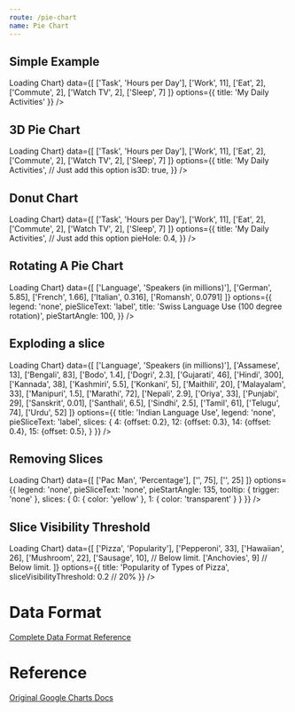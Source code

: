 ```yaml
---
route: /pie-chart
name: Pie Chart
---
```



## Simple Example

<Playground>
  <Chart 
    width={"500px"}
    height={"300px"}
    chartType="PieChart"
    loader={<div>Loading Chart</div>}
    data={[
      ['Task', 'Hours per Day'],
      ['Work',     11],
      ['Eat',      2],
      ['Commute',  2],
      ['Watch TV', 2],
      ['Sleep',    7]
    ]}
    options={{
      title: 'My Daily Activities'
    }}
  />
</Playground>


## 3D Pie Chart

<Playground>
  <Chart 
    width={"500px"}
    height={"300px"}
    chartType="PieChart"
    loader={<div>Loading Chart</div>}
    data={[
      ['Task', 'Hours per Day'],
      ['Work',     11],
      ['Eat',      2],
      ['Commute',  2],
      ['Watch TV', 2],
      ['Sleep',    7]
    ]}
    options={{
      title: 'My Daily Activities',
      // Just add this option
      is3D: true,
    }}
  />
</Playground>

## Donut Chart

<Playground>
  <Chart 
    width={"300px"}
    height={"300px"}
    chartType="PieChart"
    loader={<div>Loading Chart</div>}
    data={[
      ['Task', 'Hours per Day'],
      ['Work',     11],
      ['Eat',      2],
      ['Commute',  2],
      ['Watch TV', 2],
      ['Sleep',    7]
    ]}
    options={{
      title: 'My Daily Activities',
      // Just add this option
      pieHole: 0.4,
    }}
  />
</Playground>

## Rotating A Pie Chart

<Playground>
  <Chart 
    width={"500px"}
    height={"300px"}
    chartType="PieChart"
    loader={<div>Loading Chart</div>}
    data={[
      ['Language', 'Speakers (in millions)'],
      ['German',  5.85],
      ['French',  1.66],
      ['Italian', 0.316],
      ['Romansh', 0.0791]
    ]}
    options={{
      legend: 'none',
      pieSliceText: 'label',
      title: 'Swiss Language Use (100 degree rotation)',
      pieStartAngle: 100,
    }}
  />
</Playground>

## Exploding a slice

<Playground>
  <Chart 
    width={"800px"}
    height={"400px"}
    chartType="PieChart"
    loader={<div>Loading Chart</div>}
    data={[
      ['Language', 'Speakers (in millions)'],
      ['Assamese', 13], ['Bengali', 83], ['Bodo', 1.4],
      ['Dogri', 2.3], ['Gujarati', 46], ['Hindi', 300],
      ['Kannada', 38], ['Kashmiri', 5.5], ['Konkani', 5],
      ['Maithili', 20], ['Malayalam', 33], ['Manipuri', 1.5],
      ['Marathi', 72], ['Nepali', 2.9], ['Oriya', 33],
      ['Punjabi', 29], ['Sanskrit', 0.01], ['Santhali', 6.5],
      ['Sindhi', 2.5], ['Tamil', 61], ['Telugu', 74], ['Urdu', 52]
    ]}
    options={{
      title: 'Indian Language Use',
      legend: 'none',
      pieSliceText: 'label',
      slices: {  
        4: {offset: 0.2},
        12: {offset: 0.3},
        14: {offset: 0.4},
        15: {offset: 0.5},
      }
    }}
  />
</Playground>


## Removing Slices

<Playground>
  <Chart 
    width={"800px"}
    height={"400px"}
    chartType="PieChart"
    loader={<div>Loading Chart</div>}
    data={[
      ['Pac Man', 'Percentage'],
      ['', 75],
      ['', 25]
    ]}
    options={{
      legend: 'none',
      pieSliceText: 'none',
      pieStartAngle: 135,
      tooltip: { trigger: 'none' },
      slices: {
        0: { color: 'yellow' },
        1: { color: 'transparent' }
      }
    }}
  />
</Playground>


## Slice Visibility Threshold

<Playground>
  <Chart 
    width={"800px"}
    height={"400px"}
    chartType="PieChart"
    loader={<div>Loading Chart</div>}
    data={[
      ['Pizza', 'Popularity'],
      ['Pepperoni', 33],
      ['Hawaiian', 26],
      ['Mushroom', 22],
      ['Sausage', 10], // Below limit.
      ['Anchovies', 9] // Below limit.
    ]}
    options={{
      title: 'Popularity of Types of Pizza',
      sliceVisibilityThreshold: 0.2 // 20%
    }}
  />
</Playground>



# Data Format

[Complete Data Format Reference](https://developers.google.com/chart/interactive/docs/gallery/combochart#data-format)

# Reference 

[Original Google Charts Docs](https://developers.google.com/chart/interactive/docs/gallery/combochart)
